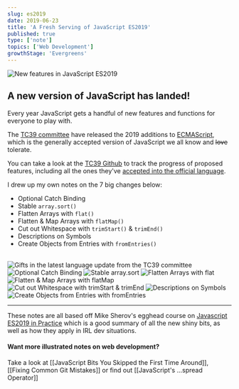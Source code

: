 ```yaml
---
slug: es2019
date: 2019-06-23
title: 'A Fresh Serving of JavaScript ES2019'
published: true
type: ['note']
topics: ['Web Development']
growthStage: 'Evergreens'
---
```


<Image alt="New features in JavaScript ES2019" src="https://res.cloudinary.com/dg3gyk0gu/image/upload/c_scale,w_700/v1592262624/maggieappleton.com/egghead-course-notes/es2019/es2019-sketchnotes-Title.png" />

## A new version of JavaScript has landed!

Every year JavaScript gets a handful of new features and functions for everyone to play with.

The [TC39 committee](https://tc39.es/) have  released the 2019 additions to [ECMAScript](https://www.ecma-international.org/memento/tc39.htm), which is the generally accepted version of JavaScript we all know and ~~love~~ tolerate.

You can take a look at the [TC39 Github](https://github.com/tc39) to track the progress of proposed features, including all the ones they've [accepted into the official language](https://github.com/tc39/proposals/blob/master/finished-proposals.md).

I drew up my own notes on the 7 big changes below:

* Optional Catch Binding
* Stable `array.sort()`
* Flatten Arrays with `flat()`
* Flatten & Map Arrays with `flatMap()`
* Cut out Whitespace with `trimStart()` & `trimEnd()`
* Descriptions on Symbols
* Create Objects from Entries with `fromEntries()`

<br />

<Image alt="Gifts in the latest language update from the TC39 committee" src="https://res.cloudinary.com/dg3gyk0gu/image/upload/v1592262624/maggieappleton.com/egghead-course-notes/es2019/es2019-sketchnotes-Intro.png" />


<Image alt="Optional Catch Binding" src="https://res.cloudinary.com/dg3gyk0gu/image/upload/v1592262622/maggieappleton.com/egghead-course-notes/es2019/es2019-sketchnotes-1-Optional.png" />

<Image alt="Stable array.sort" src="https://res.cloudinary.com/dg3gyk0gu/image/upload/v1592262624/maggieappleton.com/egghead-course-notes/es2019/es2019-sketchnotes-2-Stable.png" />

<Image alt="Flatten Arrays with flat" src="https://res.cloudinary.com/dg3gyk0gu/image/upload/v1592262621/maggieappleton.com/egghead-course-notes/es2019/es2019-sketchnotes-3-Flatten.png" />

<Image alt="Flatten & Map Arrays with flatMap" src="https://res.cloudinary.com/dg3gyk0gu/image/upload/v1592262623/maggieappleton.com/egghead-course-notes/es2019/es2019-sketchnotes-4-FlatMap.png" />

<Image alt="Cut out Whitespace with trimStart & trimEnd" src="https://res.cloudinary.com/dg3gyk0gu/image/upload/v1592262619/maggieappleton.com/egghead-course-notes/es2019/es2019-sketchnotes-5-Trim.png" />

<Image alt="Descriptions on Symbols" src="https://res.cloudinary.com/dg3gyk0gu/image/upload/v1592262622/maggieappleton.com/egghead-course-notes/es2019/es2019-sketchnotes-6-Symbol.png" />

<Image alt="Create Objects from Entries with fromEntries" src="https://res.cloudinary.com/dg3gyk0gu/image/upload/v1592262623/maggieappleton.com/egghead-course-notes/es2019/es2019-sketchnotes-7-ObjectEntries.png" />

---

These notes are all based off Mike Sherov's egghead course on [Javascript ES2019 in Practice](https://egghead.io/courses/javascript-es2019-in-practice?af=54fd64) which is a good summary of all the new shiny bits, as well as how they apply in IRL dev situations.

<a noTip href="https://egghead.io/courses/javascript-es2019-in-practice?af=54fd64"><ImageFrame width="90%" alt="Shareable Custom Hooks in React" src="https://og-image-egghead-course.now.sh/javascript-es2019-in-practice" /></a>

#### Want more illustrated notes on web development?

Take a look at [[JavaScript Bits You Skipped the First Time Around]], [[Fixing Common Git Mistakes]] or find out [[JavaScript's ...spread Operator]]